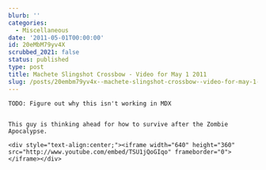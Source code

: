 ```yaml
---
blurb: ''
categories:
  - Miscellaneous
date: '2011-05-01T00:00:00'
id: 20eMbM79yv4X
scrubbed_2021: false
status: published
type: post
title: Machete Slingshot Crossbow - Video for May 1 2011
slug: /posts/20embm79yv4x--machete-slingshot-crossbow--video-for-may-1-2011
---
```


```
TODO: Figure out why this isn't working in MDX


This guy is thinking ahead for how to survive after the Zombie Apocalypse.

<div style="text-align:center;"><iframe width="640" height="360" src="http://www.youtube.com/embed/TSU1jQoGIqo" frameborder="0"> </iframe></div>
```

